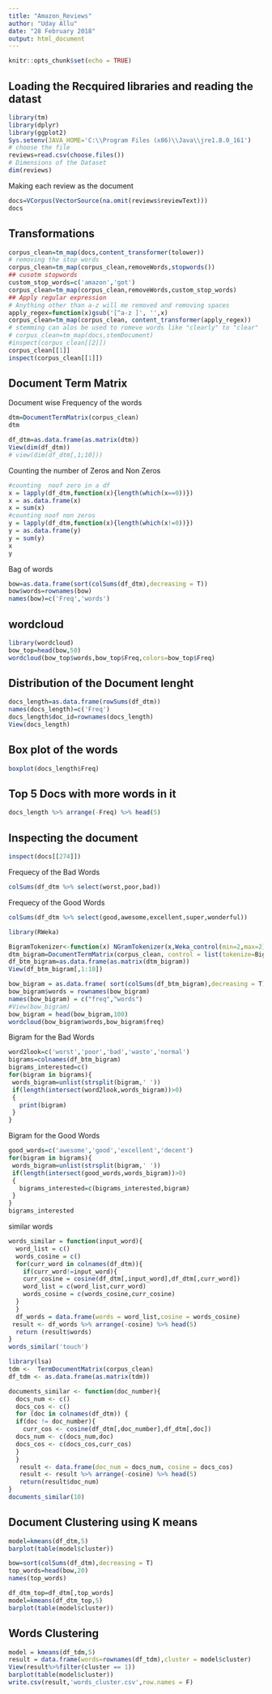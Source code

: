 ---
title: "Amazon_Reviews"
author: "Uday Allu"
date: "28 February 2018"
output: html_document
---

```{r setup, include=FALSE}
knitr::opts_chunk$set(echo = TRUE)
```
## Loading the Recquired libraries and reading the datast
```{r}
library(tm)
library(dplyr)
library(ggplot2)
Sys.setenv(JAVA_HOME='C:\\Program Files (x86)\\Java\\jre1.8.0_161')
# choose the file 
reviews=read.csv(choose.files())
# Dimensions of the Dataset
dim(reviews)
```
Making each review as the document 
```{r}
docs=VCorpus(VectorSource(na.omit(reviews$reviewText)))
docs
```
## Transformations
```{r}
corpus_clean=tm_map(docs,content_transformer(tolower))
# removing the stop words
corpus_clean=tm_map(corpus_clean,removeWords,stopwords())
## cusotm stopwords
custom_stop_words=c('amazon','got')
corpus_clean=tm_map(corpus_clean,removeWords,custom_stop_words)
## Apply regular expression
# Anything other than a-z will me removed and removing spaces
apply_regex=function(x)gsub('[^a-z ]', '',x)
corpus_clean=tm_map(corpus_clean, content_transformer(apply_regex))
# stemming can alos be used to romeve words like "clearly" to "clear"
# corpus_clean=tm_map(docs,stemDocument)
#inspect(corpus_clean[[2]])
corpus_clean[[1]]
inspect(corpus_clean[[1]])
```
## Document Term Matrix
Document wise Frequency of the words 
```{r}
dtm=DocumentTermMatrix(corpus_clean)
dtm
```
```{r}
df_dtm=as.data.frame(as.matrix(dtm))
View(dim(df_dtm))
# view(dim(df_dtm[,1;10]))
```
Counting the number of Zeros and Non Zeros
```{r}
#counting  noof zero in a df
x = lapply(df_dtm,function(x){length(which(x==0))})
x = as.data.frame(x)
x = sum(x)
#counting noof non zeros
y = lapply(df_dtm,function(x){length(which(x!=0))})
y = as.data.frame(y)
y = sum(y)
x
y
```

Bag of words
```{r}
bow=as.data.frame(sort(colSums(df_dtm),decreasing = T))
bow$words=rownames(bow)
names(bow)=c('Freq','words')
```
## wordcloud
```{r}
library(wordcloud)
bow_top=head(bow,50)
wordcloud(bow_top$words,bow_top$Freq,colors=bow_top$Freq)
```

## Distribution of the Document lenght
```{r}
docs_length=as.data.frame(rowSums(df_dtm))
names(docs_length)=c('Freq')
docs_length$doc_id=rownames(docs_length)
View(docs_length)
```
## Box plot of the words 
```{r}
boxplot(docs_length$Freq)
```
## Top 5 Docs with more words in it
```{r}
docs_length %>% arrange(-Freq) %>% head(5)
```
## Inspecting the document 
```{r}
inspect(docs[[274]])
```
Frequecy of the Bad Words
```{r}
colSums(df_dtm %>% select(worst,poor,bad))
```
Frequecy of the Good Words
```{r}
colSums(df_dtm %>% select(good,awesome,excellent,super,wonderful))
```
```{r}
library(RWeka)
```

```{r}
BigramTokenizer<-function(x) NGramTokenizer(x,Weka_control(min=2,max=2))
dtm_bigram=DocumentTermMatrix(corpus_clean, control = list(tokenize=BigramTokenizer))
df_btm_bigram=as.data.frame(as.matrix(dtm_bigram))
View(df_btm_bigram[,1:10])
```

```{r}
bow_bigram = as.data.frame( sort(colSums(df_btm_bigram),decreasing = T))
bow_bigram$words = rownames(bow_bigram)
names(bow_bigram) = c("freq","words")
#View(bow_bigram)
bow_bigram = head(bow_bigram,100)
wordcloud(bow_bigram$words,bow_bigram$freq)
```
Bigram for the Bad Words
```{r}
word2look=c('worst','poor','bad','waste','normal')
bigrams=colnames(df_btm_bigram)
bigrams_interested=c()
for(bigram in bigrams){
 words_bigram=unlist(strsplit(bigram,' '))
 if(length(intersect(word2look,words_bigram))>0)
 {
   print(bigram)
 }
}
```
Bigram for the Good Words
```{r}
good_words=c('awesome','good','excellent','decent')
for(bigram in bigrams){
 words_bigram=unlist(strsplit(bigram,' '))
 if(length(intersect(good_words,words_bigram))>0)
 {
   bigrams_interested=c(bigrams_interested,bigram)
 }
}
bigrams_interested
```
similar words
```{r}
words_similar = function(input_word){
  word_list = c()
  words_cosine = c()
  for(curr_word in colnames(df_dtm)){
    if(curr_word!=input_word){
    curr_cosine = cosine(df_dtm[,input_word],df_dtm[,curr_word])
    word_list = c(word_list,curr_word)
    words_cosine = c(words_cosine,curr_cosine)
  }
  }
  df_words = data.frame(words = word_list,cosine = words_cosine)
 result <- df_words %>% arrange(-cosine) %>% head(5)
  return (result$words)
}
words_similar('touch')
```
```{r}
library(lsa)
tdm <-  TermDocumentMatrix(corpus_clean)
df_tdm <- as.data.frame(as.matrix(tdm))

documents_similar <- function(doc_number){
  docs_num <- c()
  docs_cos <- c()
  for (doc in colnames(df_dtm)) {
  if(doc != doc_number){
    curr_cos <- cosine(df_dtm[,doc_number],df_dtm[,doc])
  docs_num <- c(docs_num,doc)
  docs_cos <- c(docs_cos,curr_cos)
  }
  }
   result <- data.frame(doc_num = docs_num, cosine = docs_cos)
   result <- result %>% arrange(-cosine) %>% head(5)
   return(result$doc_num)
}
documents_similar(10)
```
## Document Clustering using K means
```{r}
model=kmeans(df_dtm,5)
barplot(table(model$cluster))
```

```{r}
bow=sort(colSums(df_dtm),decreasing = T)
top_words=head(bow,20)
names(top_words)
```

```{r}
df_dtm_top=df_dtm[,top_words]
model=kmeans(df_dtm_top,5)
barplot(table(model$cluster))
```
## Words Clustering
```{r}
model = kmeans(df_tdm,5)
result = data.frame(words=rownames(df_tdm),cluster = model$cluster)
View(result%>%filter(cluster == 1))
barplot(table(model$cluster))
write.csv(result,'words_cluster.csv',row.names = F)

```


